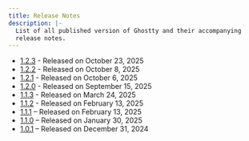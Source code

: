```yaml
---
title: Release Notes
description: |-
  List of all published version of Ghostty and their accompanying
  release notes.
---
```


- [1.2.3](/docs/install/release-notes/1-2-3) - Released on October 23, 2025
- [1.2.2](/docs/install/release-notes/1-2-2) - Released on October 8, 2025
- [1.2.1](/docs/install/release-notes/1-2-1) - Released on October 6, 2025
- [1.2.0](/docs/install/release-notes/1-2-0) - Released on September 15, 2025
- [1.1.3](/docs/install/release-notes/1-1-3) - Released on March 24, 2025
- [1.1.2](/docs/install/release-notes/1-1-2) - Released on February 13, 2025
- [1.1.1](/docs/install/release-notes/1-1-1) – Released on February 13, 2025
- [1.1.0](/docs/install/release-notes/1-1-0) – Released on January 30, 2025
- [1.0.1](/docs/install/release-notes/1-0-1) – Released on December 31, 2024
